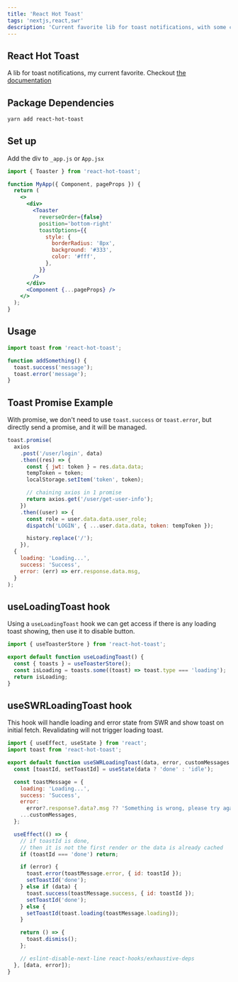```yaml
---
title: 'React Hot Toast'
tags: 'nextjs,react,swr'
description: 'Current favorite lib for toast notifications, with some custom hook and implementation'
---
```


## React Hot Toast

A lib for toast notifications, my current favorite. Checkout [the documentation](https://react-hot-toast.com/docs/toast)

## Package Dependencies

```bash
yarn add react-hot-toast
```

## Set up

Add the div to `_app.js` or `App.jsx`

```jsx
import { Toaster } from 'react-hot-toast';

function MyApp({ Component, pageProps }) {
  return (
    <>
      <div>
        <Toaster
          reverseOrder={false}
          position='bottom-right'
          toastOptions={{
            style: {
              borderRadius: '8px',
              background: '#333',
              color: '#fff',
            },
          }}
        />
      </div>
      <Component {...pageProps} />
    </>
  );
}
```

## Usage

```jsx
import toast from 'react-hot-toast';

function addSomething() {
  toast.success('message');
  toast.error('message');
}
```

## Toast Promise Example

With promise, we don't need to use `toast.success` or `toast.error`, but directly send a promise, and it will be managed.

```jsx
toast.promise(
  axios
    .post('/user/login', data)
    .then((res) => {
      const { jwt: token } = res.data.data;
      tempToken = token;
      localStorage.setItem('token', token);

      // chaining axios in 1 promise
      return axios.get('/user/get-user-info');
    })
    .then((user) => {
      const role = user.data.data.user_role;
      dispatch('LOGIN', { ...user.data.data, token: tempToken });

      history.replace('/');
    }),
  {
    loading: 'Loading...',
    success: 'Success',
    error: (err) => err.response.data.msg,
  }
);
```

## useLoadingToast hook

Using a `useLoadingToast` hook we can get access if there is any loading toast showing, then use it to disable button.

```jsx
import { useToasterStore } from 'react-hot-toast';

export default function useLoadingToast() {
  const { toasts } = useToasterStore();
  const isLoading = toasts.some((toast) => toast.type === 'loading');
  return isLoading;
}
```

## useSWRLoadingToast hook

This hook will handle loading and error state from SWR and show toast on initial fetch. Revalidating will not trigger loading toast.

```jsx
import { useEffect, useState } from 'react';
import toast from 'react-hot-toast';

export default function useSWRLoadingToast(data, error, customMessages = {}) {
  const [toastId, setToastId] = useState(data ? 'done' : 'idle');

  const toastMessage = {
    loading: 'Loading...',
    success: 'Success',
    error:
      error?.response?.data?.msg ?? 'Something is wrong, please try again.',
    ...customMessages,
  };

  useEffect(() => {
    // if toastId is done,
    // then it is not the first render or the data is already cached
    if (toastId === 'done') return;

    if (error) {
      toast.error(toastMessage.error, { id: toastId });
      setToastId('done');
    } else if (data) {
      toast.success(toastMessage.success, { id: toastId });
      setToastId('done');
    } else {
      setToastId(toast.loading(toastMessage.loading));
    }

    return () => {
      toast.dismiss();
    };

    // eslint-disable-next-line react-hooks/exhaustive-deps
  }, [data, error]);
}
```
